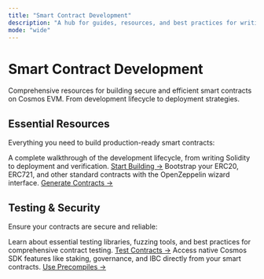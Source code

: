 ```yaml
---
title: "Smart Contract Development"
description: "A hub for guides, resources, and best practices for writing, testing, and deploying smart contracts on Cosmos EVM."
mode: "wide"
---
```


# Smart Contract Development

Comprehensive resources for building secure and efficient smart contracts on Cosmos EVM. From development lifecycle to deployment strategies.

## Essential Resources

Everything you need to build production-ready smart contracts:

<CardGroup cols={2}>
  <Card title="Development Guide" icon="file-code">
    A complete walkthrough of the development lifecycle, from writing Solidity to deployment and verification.
    <a href="/docs/evm/developers/smart-contracts/overview">Start Building →</a>
  </Card>
  <Card title="Contract Wizard" icon="sparkles">
    Bootstrap your ERC20, ERC721, and other standard contracts with the OpenZeppelin wizard interface.
    <a href="/docs/evm/developers/tooling-and-resources/contract-wizard">Generate Contracts →</a>
  </Card>
</CardGroup>

## Testing & Security

Ensure your contracts are secure and reliable:

<CardGroup cols={2}>
  <Card title="Testing & Fuzzing" icon="test-tube">
    Learn about essential testing libraries, fuzzing tools, and best practices for comprehensive contract testing.
    <a href="/docs/evm/developers/tooling-and-resources/testing-and-fuzzing">Test Contracts →</a>
  </Card>
  <Card title="Using Precompiles" icon="zap">
    Access native Cosmos SDK features like staking, governance, and IBC directly from your smart contracts.
    <a href="/docs/evm/developers/precompiles">Use Precompiles →</a>
  </Card>
</CardGroup>